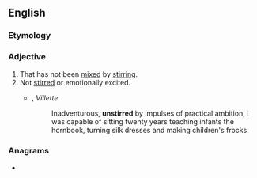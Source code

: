 ==English==

===Etymology===
{{prefix|en|un|stirred}}

===Adjective===
{{en-adj}}

# That has not been [[mixed]] by [[stir]]ring.
# Not [[stirred]] or emotionally excited.
#* {{rfdatek|en|Charlotte Brontë}}, ''Villette''
#*: Inadventurous, '''unstirred''' by impulses of practical ambition, I was capable of sitting twenty years teaching infants the hornbook, turning silk dresses and making children's frocks.

===Anagrams===
* {{anagrams|en|a=deinrrstu|intruders|nutriders}}